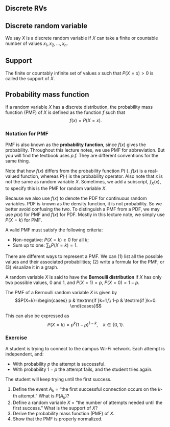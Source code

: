 ## Discrete RVs

::: {#def-disrv}
## Discrete random variable

We say $X$ is a discrete random variable if $X$ can take a finite or
countable number of values $x_1,x_2, \ldots,x_n$.
:::

::: {#def-supp}
## Support

The finite or countably infinite set of values $x$ such that $P(X=x)>0$
is called the support of $X$.
:::

::: {#def-pmf}
## Probability mass function

If a random variable $X$ has a discrete distribution, the probability
mass function (PMF) of $X$ is defined as the function $f$ such that
$$f(x)=P(X=x).$$
:::

::: callout-note
### Notation for PMF

PMF is also known as the **probability function**, since $f(x)$ gives
the probability. Throughout this lecture notes, we use PMF for
abbreviation. But you will find the textbook uses *p.f.* They are
different conventions for the same thing.

Note that how $f(x)$ differs from the probability function $P(\cdot)$.
$f(x)$ is a real-valued function, whereas $P(\cdot)$ is the probability
operator. Also note that $x$ is not the same as random variable $X$.
Sometimes, we add a subscript, $f_{X}(x)$, to specify this is the PMF
for random variable $X$.

Because we also use $f(x)$ to denote the PDF for continuous random
variables. PDF is known as the density function, it is not probability.
So we better avoid confusing the two. To distinguish a PMF from a PDF,
we may use $p(x)$ for PMF and $f(x)$ for PDF. Mostly in this lecture
note, we simply use $P(X=k)$ for PMF.
:::

::: {#prp-pmf}
A valid PMF must satisfy the following criteria:

-   Non-negative: $P(X=k)\geq0$ for all $k$;
-   Sum up to one: $\sum_{k}P(X=k)=1$.
:::

There are different ways to represent a PMF. We can (1) list all the
possible values and their associated probabilities; (2) write a formula
for the PMF; or (3) visualize it in a graph.

::: {#exm-drv-1}
A random variable $X$ is said to have the **Bernoulli distribution** if
$X$ has only two possible values, $0$ and $1$, and $P(X=1)=p$,
$P(X=0)=1-p$. 

The PMF of a Bernoulli random variable $X$ is given by
$$P(X=k)=\begin{cases}
p & \textrm{if }k=1,\\
1-p & \textrm{if }k=0.
\end{cases}$$

This can also be expressed as
$$P(X=k)=p^{k}(1-p)^{1-k},\quad k\in\left\{ 0,1\right\} .$$
:::

::: callout-tip
### Exercise
A student is trying to connect to the campus Wi-Fi network. Each attempt
is independent, and:

-   With probability $p$ the attempt is successful.
-   With probability $1-p$ the attempt fails, and the student tries
    again.

The student will keep trying until the first success.

1.  Define the event $A_k$ = "the first successful connection occurs on
    the $k$-th attempt." What is $P(A_k)$?
2.  Define a random variable $X$ = "the number of attempts needed until
    the first success." What is the support of $X$?
3.  Derive the probability mass function (PMF) of $X$.
4.  Show that the PMF is properly normalized.
:::
